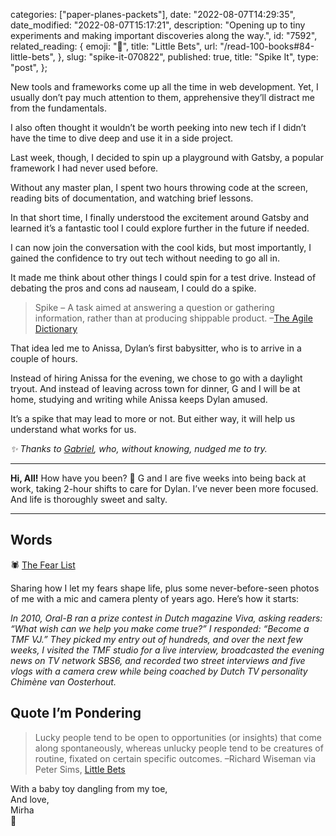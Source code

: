 
  categories: ["paper-planes-packets"],
  date: "2022-08-07T14:29:35",
  date_modified: "2022-08-07T15:17:21",
  description:
    "Opening up to tiny experiments and making important discoveries along the way.",
  id: "7592",
  related_reading: {
    emoji: "🎰",
    title: "Little Bets",
    url: "/read-100-books#84-little-bets",
  },
  slug: "spike-it-070822",
  published: true,
  title: "Spike It",
  type: "post",
};


New tools and frameworks come up all the time in web development. Yet, I usually don’t pay much attention to them, apprehensive they’ll distract me from the fundamentals.

I also often thought it wouldn’t be worth peeking into new tech if I didn’t have the time to dive deep and use it in a side project.

Last week, though, I decided to spin up a playground with Gatsby, a popular framework I had never used before.

Without any master plan, I spent two hours throwing code at the screen, reading bits of documentation, and watching brief lessons.

In that short time, I finally understood the excitement around Gatsby and learned it’s a fantastic tool I could explore further in the future if needed.

I can now join the conversation with the cool kids, but most importantly, I gained the confidence to try out tech without needing to go all in.

It made me think about other things I could spin for a test drive. Instead of debating the pros and cons ad nauseam, I could do a spike.

> Spike – A task aimed at answering a question or gathering information, rather than at producing shippable product. –[The Agile Dictionary](http://agiledictionary.com/209/spike/)

That idea led me to Anissa, Dylan’s first babysitter, who is to arrive in a couple of hours.

Instead of hiring Anissa for the evening, we chose to go with a daylight tryout. And instead of leaving across town for dinner, G and I will be at home, studying and writing while Anissa keeps Dylan amused.

It’s a spike that may lead to more or not. But either way, it will help us understand what works for us.

_✨ Thanks to [Gabriel](https://gabrielpoca.com/), who, without knowing, nudged me to try._

---

**Hi, All!** How have you been? 🌴 G and I are five weeks into being back at work, taking 2-hour shifts to care for Dylan. I’ve never been more focused. And life is thoroughly sweet and salty.

---

## Words

🕷 [The Fear List](/posts/the-fear-list/)

Sharing how I let my fears shape life, plus some never-before-seen photos of me with a mic and camera plenty of years ago. Here’s how it starts:

_In 2010, Oral-B ran a prize contest in Dutch magazine Viva, asking readers: “What wish can we help you make come true?” I responded: “Become a TMF VJ.” They picked my entry out of hundreds, and over the next few weeks, I visited the TMF studio for a live interview, broadcasted the evening news on TV network SBS6, and recorded two street interviews and five vlogs with a camera crew while being coached by Dutch TV personality Chimène van Oosterhout._

## Quote I’m Pondering

> Lucky people tend to be open to opportunities (or insights) that come along spontaneously, whereas unlucky people tend to be creatures of routine, fixated on certain specific outcomes. –Richard Wiseman via Peter Sims, [Little Bets](/read-100-books#84-little-bets)

With a baby toy dangling from my toe,\
And love,\
Mirha\
🚀
